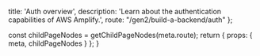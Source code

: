 
  title: 'Auth overview',
  description: 'Learn about the authentication capabilities of AWS Amplify.',
  route: "/gen2/build-a-backend/auth"
};

  const childPageNodes = getChildPageNodes(meta.route);
  return {
    props: {
      meta,
      childPageNodes
    }
  };
}

<Overview childPageNodes={props.childPageNodes} />
